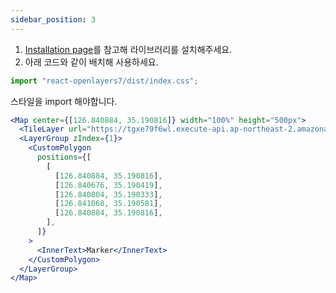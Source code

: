 ```yaml
---
sidebar_position: 3
---
```



1. [Installation page](./Installation.mdx)를 참고해 라이브러리를 설치해주세요.
2. 아래 코드와 같이 배치해 사용하세요.

```javascript title="App.tsx"
import "react-openlayers7/dist/index.css";
```

스타일을 import 해야합니다.

```jsx live
<Map center={[126.840884, 35.190816]} width="100%" height="500px">
  <TileLayer url="https://tgxe79f6wl.execute-api.ap-northeast-2.amazonaws.com/dev/dev-drone-square-bucket/public/1/manifold/orthomosaic_tiles/{z}/{x}/{y}.png" />
  <LayerGroup zIndex={1}>
    <CustomPolygon
      positions={[
        [
          [126.840884, 35.190816],
          [126.840676, 35.190419],
          [126.840804, 35.190333],
          [126.841068, 35.190581],
          [126.840884, 35.190816],
        ],
      ]}
    >
      <InnerText>Marker</InnerText>
    </CustomPolygon>
  </LayerGroup>
</Map>
```
